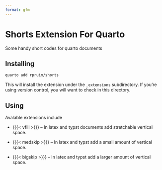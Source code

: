 ```yaml
---
format: gfm
---
```



# Shorts Extension For Quarto

Some handy short codes for quarto documents

## Installing


```bash
quarto add rpruim/shorts
```

This will install the extension under the `_extensions` subdirectory.
If you're using version control, you will want to check in this directory.

## Using

Avalable extensions include

* {{{< vfill >}}} -- In latex and typst documents add stretchable vertical space.

* {{{< medskip >}}} -- In latex and typst add a small amount of vertical space.

* {{{< bigskip >}}} -- In latex and typst add a larger amount of vertical space.
